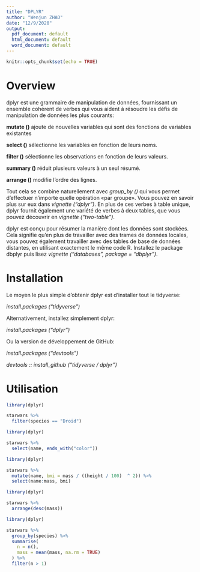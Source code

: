 ```yaml
---
title: "DPLYR"
author: "Wenjun ZHAO"
date: "12/9/2020"
output:
  pdf_document: default
  html_document: default
  word_document: default
---
```


```r
knitr::opts_chunk$set(echo = TRUE)
```

# Overview

dplyr est une grammaire de manipulation de données, fournissant un ensemble cohérent de verbes qui vous aident à résoudre les défis de manipulation de données les plus courants:

**mutate ()**  ajoute de nouvelles variables qui sont des fonctions de variables existantes

**select ()**  sélectionne les variables en fonction de leurs noms.
  
**filter ()**  sélectionne les observations en fonction de leurs valeurs.
  
**summary ()**  réduit plusieurs valeurs à un seul résumé.
  
**arrange ()**  modifie l'ordre des lignes.

Tout cela se combine naturellement avec *group_by ()* qui vous permet d'effectuer n'importe quelle opération «par groupe». Vous pouvez en savoir plus sur eux dans *vignette ("dplyr")*. En plus de ces verbes à table unique, dplyr fournit également une variété de verbes à deux tables, que vous pouvez découvrir en *vignette ("two-table")*.

dplyr est conçu pour résumer la manière dont les données sont stockées. Cela signifie qu'en plus de travailler avec des trames de données locales, vous pouvez également travailler avec des tables de base de données distantes, en utilisant exactement le même code R. Installez le package dbplyr puis lisez *vignette ("databases", package = "dbplyr")*.

# Installation

Le moyen le plus simple d'obtenir dplyr est d'installer tout le tidyverse:

*install.packages ("tidyverse")*

Alternativement, installez simplement dplyr:

*install.packages ("dplyr")*

Ou la version de développement de GitHub:

*install.packages ("devtools")*

*devtools :: install_github ("tidyverse / dplyr")*

# Utilisation

```r

library(dplyr)

starwars %>% 
  filter(species == "Droid")
```
```r

library(dplyr)

starwars %>% 
  select(name, ends_with("color"))
```
```r

library(dplyr)

starwars %>% 
  mutate(name, bmi = mass / ((height / 100)  ^ 2)) %>%
  select(name:mass, bmi)
```
```r

library(dplyr)

starwars %>% 
  arrange(desc(mass))
```
```r

library(dplyr)

starwars %>%
  group_by(species) %>%
  summarise(
    n = n(),
    mass = mean(mass, na.rm = TRUE)
  ) %>%
  filter(n > 1)
```


